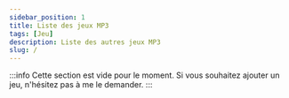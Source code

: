 ```yaml
---
sidebar_position: 1
title: Liste des jeux MP3
tags: [Jeu]
description: Liste des autres jeux MP3
slug: /
---
```


:::info
Cette section est vide pour le moment. Si vous souhaitez ajouter un jeu, n'hésitez pas à me le demander.
:::
